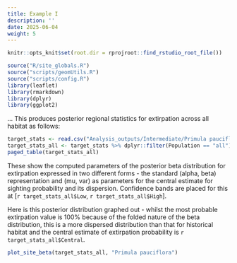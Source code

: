 ```yaml
---
title: Example I
description: ''
date: 2025-06-04
weight: 5
---
```


```r
knitr::opts_knit$set(root.dir = rprojroot::find_rstudio_root_file())
```

```r
source("R/site_globals.R")
source("scripts/geomUtils.R")
source("scripts/config.R")
library(leaflet)
library(rmarkdown)
library(dplyr)
library(ggplot2)
```

...
This produces posterior regional statistics for extirpation across all habitat as follows:

```r
target_stats <- read.csv("Analysis_outputs/Intermediate/Primula pauciflora_stats.csv")
target_stats_all <- target_stats %>% dplyr::filter(Population == "all")
paged_table(target_stats_all)
```

These show the computed parameters of the posterior beta distribution for extirpation expressed in two different forms - the standard (alpha, beta) representation and (mu, var) as parameters for the central estimate for sighting probability and its dispersion. Confidence bands are placed for this at [`r target_stats_all$Low`, `r target_stats_all$High`].

Here is this posterior distribution graphed out - whilst the most probable extirpation value is 100% because of the folded nature of the beta distribution, this is a more dispersed distribution than that for historical habitat and the central estimate of extirpation probability is `r target_stats_all$Central`.

```r
plot_site_beta(target_stats_all, "Primula pauciflora")
```

